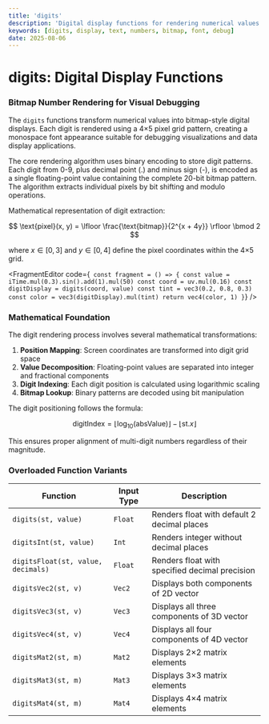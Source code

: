 ```yaml
---
title: 'digits'
description: 'Digital display functions for rendering numerical values as bitmap fonts'
keywords: [digits, display, text, numbers, bitmap, font, debug]
date: 2025-08-06
---
```



# digits: Digital Display Functions

### Bitmap Number Rendering for Visual Debugging

The `digits` functions transform numerical values into bitmap-style digital displays. Each digit is rendered using a 4×5 pixel grid pattern, creating a monospace font appearance suitable for debugging visualizations and data display applications.

The core rendering algorithm uses binary encoding to store digit patterns. Each digit from 0-9, plus decimal point (.) and minus sign (-), is encoded as a single floating-point value containing the complete 20-bit bitmap pattern. The algorithm extracts individual pixels by bit shifting and modulo operations.

Mathematical representation of digit extraction:

$$
\text{pixel}(x, y) = \lfloor \frac{\text{bitmap}}{2^{x + 4y}} \rfloor \bmod 2
$$

where $x \in [0, 3]$ and $y \in [0, 4]$ define the pixel coordinates within the 4×5 grid.

<FragmentEditor
        code={`
const fragment = () => {
        const value = iTime.mul(0.3).sin().add(1).mul(50)
        const coord = uv.mul(0.16)
        const digitDisplay = digits(coord, value)
        const tint = vec3(0.2, 0.8, 0.3)
        const color = vec3(digitDisplay).mul(tint)
        return vec4(color, 1)
}`}
/>

### Mathematical Foundation

The digit rendering process involves several mathematical transformations:

1. **Position Mapping**: Screen coordinates are transformed into digit grid space
2. **Value Decomposition**: Floating-point values are separated into integer and fractional components
3. **Digit Indexing**: Each digit position is calculated using logarithmic scaling
4. **Bitmap Lookup**: Binary patterns are decoded using bit manipulation

The digit positioning follows the formula:

$$
\text{digitIndex} = \lfloor \log_{10}(\text{absValue}) \rfloor - \lfloor \text{st}.x \rfloor
$$

This ensures proper alignment of multi-digit numbers regardless of their magnitude.

### Overloaded Function Variants

| Function                           | Input Type | Description                                    |
| ---------------------------------- | ---------- | ---------------------------------------------- |
| `digits(st, value)`                | `Float`    | Renders float with default 2 decimal places    |
| `digitsInt(st, value)`             | `Int`      | Renders integer without decimal places         |
| `digitsFloat(st, value, decimals)` | `Float`    | Renders float with specified decimal precision |
| `digitsVec2(st, v)`                | `Vec2`     | Displays both components of 2D vector          |
| `digitsVec3(st, v)`                | `Vec3`     | Displays all three components of 3D vector     |
| `digitsVec4(st, v)`                | `Vec4`     | Displays all four components of 4D vector      |
| `digitsMat2(st, m)`                | `Mat2`     | Displays 2×2 matrix elements                   |
| `digitsMat3(st, m)`                | `Mat3`     | Displays 3×3 matrix elements                   |
| `digitsMat4(st, m)`                | `Mat4`     | Displays 4×4 matrix elements                   |
